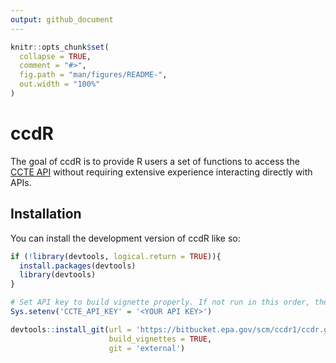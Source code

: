 ```yaml
---
output: github_document
---
```


<!-- README.md is generated from README.Rmd. Please edit that file -->

```r
knitr::opts_chunk$set(
  collapse = TRUE,
  comment = "#>",
  fig.path = "man/figures/README-",
  out.width = "100%"
)
```

# ccdR

<!-- badges: start -->
<!-- badges: end -->

The goal of ccdR is to provide R users a set of functions to access the [CCTE API](https://api-ccte.epa.gov/docs/index.html) without requiring extensive experience interacting directly with APIs.

## Installation

You can install the development version of ccdR like so:

``` r
if (!library(devtools, logical.return = TRUE)){
  install.packages(devtools)
  library(devtools)
}

# Set API key to build vignette properly. If not run in this order, the Vignette will not build correctly!!!
Sys.setenv('CCTE_API_KEY' = '<YOUR API KEY>')

devtools::install_git(url = 'https://bitbucket.epa.gov/scm/ccdr1/ccdr.git',
                      build_vignettes = TRUE,
                      git = 'external')
```


